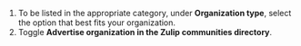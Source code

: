 

<FlattenedSteps>
  <NavigationSteps target="settings/organization-profile" />

  1. To be listed in the appropriate category, under **Organization type**, select
     the option that best fits your organization.
  1. Toggle **Advertise organization in the Zulip communities
     directory**.

  <SaveChanges />
</FlattenedSteps>
